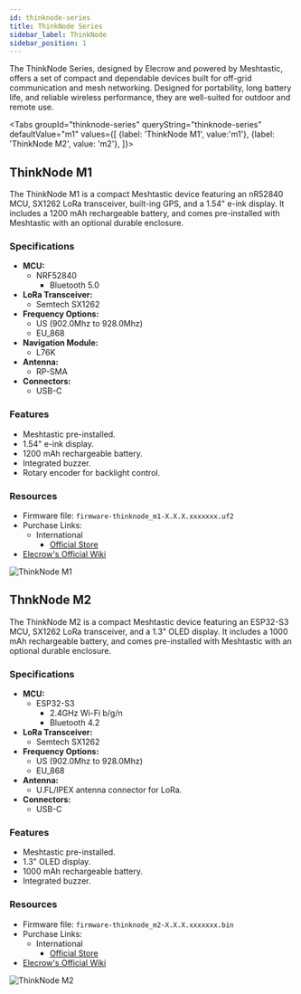 ```yaml
---
id: thinknode-series
title: ThinkNode Series
sidebar_label: ThinkNode
sidebar_position: 1
---
```



The ThinkNode Series, designed by Elecrow and powered by Meshtastic, offers a set of compact and dependable devices built for off-grid communication and mesh networking. Designed for portability, long battery life, and reliable wireless performance, they are well-suited for outdoor and remote use.

<Tabs
groupId="thinknode-series"
queryString="thinknode-series"
defaultValue="m1"
values={[
{label: 'ThinkNode M1', value:'m1'},
{label: 'ThinkNode M2', value: 'm2'},
]}>

<TabItem value="m1">

## ThinkNode M1

The ThinkNode M1 is a compact Meshtastic device featuring an nR52840 MCU, SX1262 LoRa transceiver, built-ing GPS, and a 1.54" e-ink display. It includes a 1200 mAh rechargeable battery, and comes pre-installed with Meshtastic with an optional durable enclosure.

### Specifications

- **MCU:**
  - NRF52840
    - Bluetooth 5.0
- **LoRa Transceiver:**
  - Semtech SX1262
- **Frequency Options:**
  - US (902.0Mhz to 928.0Mhz)
  - EU_868
- **Navigation Module:**
  - L76K
- **Antenna:**
  - RP-SMA
- **Connectors:**
  - USB-C

### Features

- Meshtastic pre-installed.
- 1.54" e-ink display.
- 1200 mAh rechargeable battery.
- Integrated buzzer.
- Rotary encoder for backlight control.

### Resources

- Firmware file: `firmware-thinknode_m1-X.X.X.xxxxxxx.uf2`
- Purchase Links:
  - International
    - [Official Store](https://www.elecrow.com/thinknode-m1-meshtastic-lora-signal-transceiver-powered-by-nrf52840-with-154-screen-support-gps.html)
- [Elecrow's Official Wiki](https://www.elecrow.com/wiki/ThinkNode-M1_Transceiver_Device%28Meshtastic%29_Power_By_nRF52840.html)

![ThinkNode M1](/img/hardware/elecrow/Thinknode-m1_for_Meshtastic.webp)

</TabItem>

<TabItem value="m2">

## ThnkNode M2

The ThinkNode M2 is a compact Meshtastic device featuring an ESP32-S3 MCU, SX1262 LoRa transceiver, and a 1.3" OLED display. It includes a 1000 mAh rechargeable battery, and comes pre-installed with Meshtastic with an optional durable enclosure.

### Specifications

- **MCU:**
  - ESP32-S3
    - 2.4GHz Wi-Fi b/g/n
    - Bluetooth 4.2
- **LoRa Transceiver:**
  - Semtech SX1262
- **Frequency Options:**
  - US (902.0Mhz to 928.0Mhz)
  - EU_868
- **Antenna:**
  - U.FL/IPEX antenna connector for LoRa.
- **Connectors:**
  - USB-C

### Features

- Meshtastic pre-installed.
- 1.3" OLED display.
- 1000 mAh rechargeable battery.
- Integrated buzzer.

### Resources

- Firmware file: `firmware-thinknode_m2-X.X.X.xxxxxxx.bin`
- Purchase Links:
  - International
    - [Official Store](https://www.elecrow.com/thinknode-m2-meshtastic-lora-signal-transceiver-powered-by-esp32-s3-with-1-3-oled-display.html)
- [Elecrow's Official Wiki](https://www.elecrow.com/wiki/ThinkNode-M2_Transceiver_Device%28Meshtastic%29_Power_By_NRF52840.html)

![ThinkNode M2](/img/hardware/elecrow/Thinknode-m2_for_Meshtastic.webp)

</TabItem>

</Tabs>
